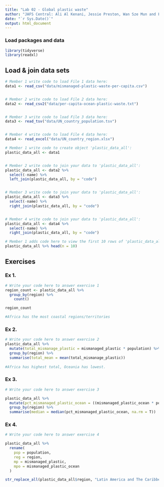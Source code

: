 ```yaml
---
title: "Lab 02 - Global plastic waste"
author: "JAFS Central: Ali Al Kenani, Jessie Preston, Wan Sze Mun and Freya Maw"
date: "`r Sys.Date()`"
output: html_document
---
```


### Load packages and data

```r
library(tidyverse)
library(readxl)
```


## Load & join data sets

```r
# Member 1 write code to load File 1 data here:
data1 <- read_csv("data/mismanaged-plastic-waste-per-capita.csv")


# Member 2 write code to load File 2 data here:
data2 <- read_csv2("data/per-capita-ocean-plastic-waste.txt")


# Member 3 write code to load File 3 data here:
data3 <- read_tsv("data/UN_country_population.tsv")


# Member 4 write code to load File 4 data here:
data4 <- read_excel("data/UN_country_region.xlsx")


```



```r
# Member 1 write code to create object 'plastic_data_all':
plastic_data_all <- data1


# Member 2 write code to join your data to 'plastic_data_all':
plastic_data_all <- data2 %>%
  select(-name) %>%
  left_join(plastic_data_all, by = "code")


# Member 3 write code to join your data to 'plastic_data_all':
plastic_data_all <- data3 %>%
  select(-name) %>%
  right_join(plastic_data_all, by = "code")


# Member 4 write code to join your data to 'plastic_data_all':
plastic_data_all <- data4 %>%
  select(-name) %>%
  right_join(plastic_data_all, by = "code")


```


```r
# Member 1 adds code here to view the first 10 rows of 'plastic_data_all'
plastic_data_all %>% head(n = 10)


```



## Exercises

### Ex 1.

```r
# Write your code here to answer exercise 1
region_count <- plastic_data_all %>%  
  group_by(region) %>% 
    count()

region_count

#Africa has the most coastal regions/territories
```



### Ex 2.

```r
# Write your code here to answer exercise 2
plastic_data_all %>%
  mutate(total_mismanage_plastic = mismanaged_plastic * population) %>%
  group_by(region) %>%
  summarise(total_mean = mean(total_mismanage_plastic))
  
#Africa has highest total, Oceania has lowest.

```


### Ex 3.

```r
# Write your code here to answer exercise 3

plastic_data_all %>% 
  mutate(pct_mismanaged_plastic_ocean = ((mismanaged_plastic_ocean * population) / (mismanaged_plastic * population)) * 100) %>%
  group_by(region) %>%
  summarise(median = median(pct_mismanaged_plastic_ocean, na.rm = T))

```


### Ex 4.

```r
# Write your code here to answer exercise 4

plastic_data_all %>%
  rename(
    pop = population,
    reg = region,
    mp = mismanaged_plastic,
    mpo = mismanaged_plastic_ocean
  )

str_replace_all(plastic_data_all$region, "Latin America and The Caribbean", "LAC" )

```

